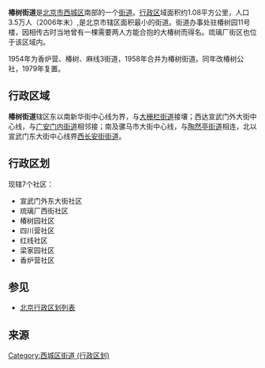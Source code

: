 {{中国乡级行政区
|景观照片文件名 = 
|景观照片描述 = 
|汉语拼音 = 
|其他语言 = 
|其他语言名称 = 
|旧称 = 
|地名出处 = 
|位置图文件名 = 
|位置图描述 = 
|自定义图片= 
|建置时间 = 
|政府驻地 = 
|毗邻 = 
|总面积 = 
|总人口 = 
|总人口年份 = 
|户籍人口 = 
|户籍人口年份 = 
|常住人口 = 
|常住人口年份 = 
|人口密度 = 
|GDP = 
|GDP年份 = 
|邮政编码 = 
|电话区号 = 10
|官方网站 = 
|网站名称 = 
|11/01/02/015/000}}
'''椿树街道'''是[[北京市|北京市]][[西城区|西城区]]南部的一个[[街道_(行政区划)|街道]]。[[行政区|行政区]]域面积约1.08平方公里，人口3.5万人（2006年末）,是北京市辖区面积最小的街道。街道办事处驻椿树园11号楼，因相传古时当地曾有一棵需要两人方能合抱的大椿树而得名。琉璃厂街区也位于该区域内。

1954年为香炉营、椿树、麻线3街道，1958年合并为椿树街道。同年改椿树公社，1979年复置。

== 行政区域 ==
'''椿树街道'''辖区东以南新华街中心线为界，与[[大栅栏街道|大栅栏街道]]接壤；西达宣武门外大街中心线，与[[广安门内街道|广安门内街道]]相邻接；南及骡马市大街中心线，与[[陶然亭街道|陶然亭街道]]相连，北以宣武门东大街中心线界[[西长安街街道|西长安街街道]]。

== 行政区划 ==
现辖7个社区：
*宣武门外东大街社区
*琉璃厂西街社区
*椿树园社区
*四川营社区
*红线社区
*梁家园社区
*香炉营社区

==参见==
*[[北京行政区划列表|北京行政区划列表]] 

==来源==
{{Reflist|2}}

{{北京市西城区行政区划}}
{{北京行政区划小作品}}

[[Category:西城区街道_(行政区划)|Category:西城区街道 (行政区划)]]